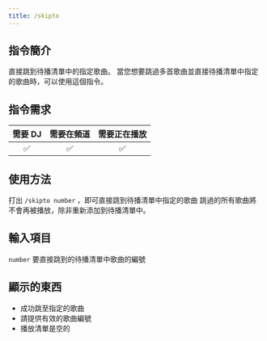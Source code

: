 ```yaml
---
title: /skipto
---
```


## 指令簡介
<Info>
直接跳到待播清單中的指定歌曲。  
當您想要跳過多首歌曲並直接待播清單中指定的歌曲時，可以使用這個指令。
</Info>

## 指令需求
| 需要 DJ |	需要在頻道 | 需要正在播放 |
| :-----: | :-------: | :---------: |
|   ✅   |    ✅     |     ✅      |

## 使用方法
打出 `/skipto number` ，即可直接跳到待播清單中指定的歌曲
<Error>
跳過的所有歌曲將不會再被播放，除非重新添加到待播清單中。
</Error>

## 輸入項目
`number` 要直接跳到的待播清單中歌曲的編號

## 顯示的東西
- 成功跳至指定的歌曲
- 請提供有效的歌曲編號
- 播放清單是空的
